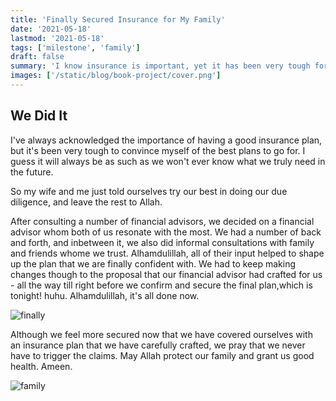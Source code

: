 ```yaml
---
title: 'Finally Secured Insurance for My Family'
date: '2021-05-18'
lastmod: '2021-05-18'
tags: ['milestone', 'family']
draft: false
summary: 'I know insurance is important, yet it has been very tough for me to convince myself of the best plans to go for. Today, I finally secured it.'
images: ['/static/blog/book-project/cover.png']
---
```


## We Did It

I've always acknowledged the importance of having a good insurance plan, but it's been very tough to convince myself of the best plans to go for. I guess it will always be as such as we won't ever know what we truly need in the future.

So my wife and me just told ourselves try our best in doing our due diligence, and leave the rest to Allah.

After consulting a number of financial advisors, we decided on a financial advisor whom both of us resonate with the most. We had a number of back and forth, and inbetween it, we also did informal consultations with family and friends whome we trust. Alhamdulillah, all of their input helped to shape up the plan that we are finally confident with. We had to keep making changes though to the proposal that our financial advisor had crafted for us - all the way till right before we confirm and secure the final plan,which is tonight! huhu. Alhamdulillah, it's all done now.

![finally](https://media.giphy.com/media/wXnmM6hHFtz3IulO36/giphy.gif)

Although we feel more secured now that we have covered ourselves with an insurance plan that we have carefully crafted, we pray that we never have to trigger the claims. May Allah protect our family and grant us good health. Ameen.

![family](https://media.giphy.com/media/xT5LMXR7iA0mSSxOBG/giphy.gif)
